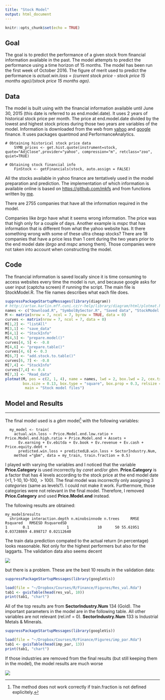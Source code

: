 ```yaml
---
title: "Stock Model"
output: html_document
---
```


```r
knitr::opts_chunk$set(echo = TRUE)
```

## Goal
The goal is to predict the performance of a given stock from financial information available in the past. The model attempts to predict the performance using a time horizon of 15 months. The model has been run the first week of October 2016. The figure of merit used to predict the performance is *actual.win.loss =  (current stock price - stock price 15 months ago)/(stock price 15 months ago)*.

## Data
The model is built using with the financial information available until June 30, 2015 (this date is referred to as end.model.date). It uses 2 years of historical stock price per month. The price at end.model.date divided by the lowest and highest stock prices during those two years are variables of the model. Information is downloaded from the web from [yahoo](https://finance.yahoo.com/) and [google](https://www.google.com/finance?ei=5xv9V_DjGMnKmAG_kJBg) finance. It uses packages quantmod and PerformanceAnalytics.

```{}
# Obtaining historical stock price data
    SYMB_prices <- get.hist.quote(instrument=stock, quote="AdjClose",provider="yahoo", compression="m", retclass="zoo", quiet=TRUE)
```

```{}
# Obtaining stock financial info
    FinStock <- getFinancials(stock, auto.assign = FALSE)
```

All the stocks available in yahoo finance are tentatively used in the model preparation and prediction. The implementation of which information is available online is based on <https://github.com/mkfs> and from functions written by [me](https://github.com/Fernando-Montes/Finance). 

There are 2755 companies that have all the information required in the model. 

Companies like *brgo* have what it seems wrong information. The price was that high only for a couple of days. Another example is *mspc* that has information that is different from what the yahoo website has. It there something wrong with some of these ultra cheap stocks?
There are 18 companies that have a price less than 1 cent during the two years prior to the end model date (*brgo* and *mspc* among them). Those companies were not taken into account when constructing the model. 

## Code
The financial information is saved locally since it is time consuming to access websites every time the model is run, and because google asks for user input (captcha screen) if running the script. The main file is StockModel.R. The file names describes what each file does. 

```r
suppressPackageStartupMessages(library(diagram))
# http://artax.karlin.mff.cuni.cz/r-help/library/diagram/html/plotmat.html
names <- c("Download.R", "SymbolBySector.R", "Saved data", "StockModel.R", "PrepareStockModel.R", "PrepareTable.R", "StockInfo.R")
M <- matrix(nrow = 7, ncol = 7, byrow = TRUE, data = 0)
curves <- matrix(nrow = 7, ncol = 7, data = 0)
M[1,2] <- "listAll"
M[3,1] <- "save_data"
M[4,1] <- "StockInfo"
M[4,5] <- "prepare.model()"
curves[4, 5] <- -0.8
M[4,6] <- "prepare.table()"
curves[4, 6] <- 0.3
M[6,7] <- "add.stock.to.table()"
curves[6, 7] <- -0.8
M[7,4] <- "StockInfo"
curves[7,4] <- 0.4
M[7,3] <- "Read_data"
plotmat(M, pos = c(2, 1, 4), name = names, lwd = 2, box.lwd = 2, cex.txt = 0.7, curve = curves,
        box.size = 0.13, box.type = "square", box.prop = 0.3, relsize = 0.9, box.cex = 0.7, my = 0.17,
         main = "Stock model files")
```

## Model and Results
***
The final model used is a *gbm* model[^1] with the following variables:
```{}
  my_model <- train(
    actual.win.loss ~ Price.Model.end.low.ratio + Price.Model.end.high.ratio + Price.Model.end + Assets +
      Ev.earning + Ev.ebitda + Ev.book + Ev.revenue + Ev.cash + Price.equity.debt +
      predicted.win.loss + predictedLB.win.loss + SectorIndustry.Num, 
    method ="gbm", data = my_train, train.fraction = 0.5)
```
[^1]: The method does not work correctly if train.fraction is not defined explicitely. 

I played with varying the variables and I noticed that the variable __Price.Category__ is used incorrectly by *caret* and/or *gbm*. __Price.Category__ is a factor that has 4 levels according to the stock price at the end model date (<1$, 1$-10$, 10$-100$, >100$). The final model was incorrectly only assigning 3 *categories* (same as levels?). I could not make it work. Furthermore, those categories were not relevant in the final model. Therefore, I removed __Price.Category__ and used __Price.Model.end__ instead. 

The following results are obtained:
```{}
my_model$results
  shrinkage interaction.depth n.minobsinnode n.trees     RMSE   Rsquared   RMSESD RsquaredSD
1       0.1                 1             10      50 55.61951 0.03728869 4.898717 0.02112640
```

The train data prediction compated to the actual return (in percentage) looks reasonable. Not only for the highest performers but also for the laggarts. The validation data also seems decent

![](Figures/GBM.png)

but there is a problem. These are the best 10 results in the validation data:
```r
suppressPackageStartupMessages(library(googleVis))
```
```r
load(file = "~/Dropbox/Courses/R/Finance/Figures/Res_val.Rda")
tab1 <- gvisTable(head(res_val, 10))
print(tab1, "chart")
```
All of the top results are from __SectorIndustry.Num__ 134 (Gold). The important parameters in the model are in the following table. All other variables are not relevant (rel.inf = 0). __SectorIndustry.Num__ 133 is Industrial Metals & Minerals.

```r
suppressPackageStartupMessages(library(googleVis))
```
```r
load(file = "~/Dropbox/Courses/R/Finance/Figures/imp_par.Rda")
tab1 <- gvisTable(head(imp_par, 13))
print(tab1, "chart")
```

If those industries are removed from the final results (but still keeping them in the model), the model results are much worse

![](Figures/GBM_no134-133.png)
